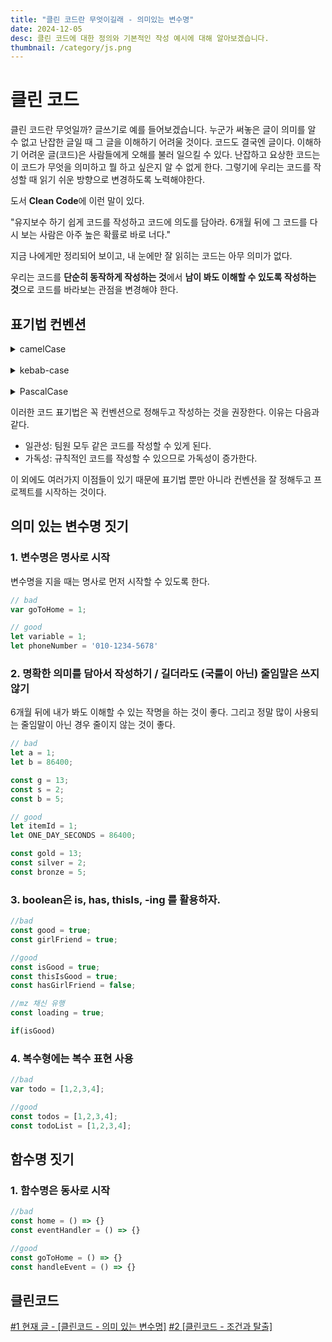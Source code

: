 ```yaml
---
title: "클린 코드란 무엇이길래 - 의미있는 변수명"
date: 2024-12-05
desc: 클린 코드에 대한 정의와 기본적인 작성 예시에 대해 알아보겠습니다.
thumbnail: /category/js.png
---
```



# 클린 코드

클린 코드란 무엇일까? 글쓰기로 예를 들어보겠습니다. 누군가 써놓은 글이 의미를 알 수 없고 난잡한 글일 때 그 글을 이해하기 어려울 것이다. 코드도 결국엔 글이다. 이해하기 어려운 글(코드)은 사람들에게 오해를 불러 일으킬 수 있다. 난잡하고 요상한 코드는 이 코드가 무엇을 의미하고 뭘 하고 싶은지 알 수 없게 한다. 
그렇기에 우리는 코드를 작성할 때 읽기 쉬운 방향으로 변경하도록 노력해야한다. 

도서 **Clean Code**에 이런 말이 있다. 

<Callout type="normal">
"유지보수 하기 쉽게 코드를 작성하고 코드에 의도를 담아라. 6개월 뒤에 그 코드를 다시 보는 사람은 아주 높은 확률로 바로 너다."
</Callout>

지금 나에게만 정리되어 보이고, 내 눈에만 잘 읽히는 코드는 아무 의미가 없다. 

우리는 코드를 **단순히 동작하게 작성하는 것**에서 **남이 봐도 이해할 수 있도록 작성하는 것**으로 코드를 바라보는 관점을 변경해야 한다.

## 표기법 컨벤션

<details>
    <summary>camelCase</summary>
    ```js
    const thisIsVariable = true;
    const goToHome = () => {
        return;
    }
    ```
    - 거의 대부분의 변수 함수 선언에 사용된다.
</details>
<br/>
<details>
    <summary>kebab-case</summary>
    ```
        pages
        ㄴ todo-list
            ㄴTodoList.tsx
        ㄴ todo-detail
            ㄴTodoDetail.tsx

        class-name, .item-id
    ```
    - 페이지, pathname, 폴더명, CSS 클래스명 등에 사용된다.
</details>
<br/>
<details>
    <summary>PascalCase</summary>
    ```
        TodoList.tsx
        Detail.tsx
    ```
    - 컴포넌트, page 파일명 등에 사용된다.
</details>

이러한 코드 표기법은 꼭 컨벤션으로 정해두고 작성하는 것을 권장한다. 이유는 다음과 같다. 
- 일관성: 팀원 모두 같은 코드를 작성할 수 있게 된다. 
- 가독성: 규칙적인 코드를 작성할 수 있으므로 가독성이 증가한다.

이 외에도 여러가지 이점들이 있기 때문에 표기법 뿐만 아니라 컨벤션을 잘 정해두고 프로젝트를 시작하는 것이다.


## 의미 있는 변수명 짓기

### 1. 변수명은 명사로 시작

변수명을 지을 때는 명사로 먼저 시작할 수 있도록 한다. 
```js
// bad
var goToHome = 1;

// good
let variable = 1;
let phoneNumber = '010-1234-5678'
```

### 2. 명확한 의미를 담아서 작성하기 / 길더라도 (국룰이 아닌) 줄임말은 쓰지 않기

6개월 뒤에 내가 봐도 이해할 수 있는 작명을 하는 것이 좋다. 그리고 정말 많이 사용되는 줄임말이 아닌 경우 줄이지 않는 것이 좋다. 

```js
// bad
let a = 1;
let b = 86400;

const g = 13;
const s = 2;
const b = 5;

// good
let itemId = 1;
let ONE_DAY_SECONDS = 86400;

const gold = 13;
const silver = 2;
const bronze = 5;
```

### 3. boolean은 is, has, thisIs, -ing 를 활용하자. 

```js
//bad
const good = true;
const girlFriend = true;

//good
const isGood = true;
const thisIsGood = true;
const hasGirlFriend = false;

//mz 채신 유행
const loading = true;

if(isGood)
```

### 4. 복수형에는 복수 표현 사용

```js
//bad
var todo = [1,2,3,4];

//good
const todos = [1,2,3,4];
const todoList = [1,2,3,4];
```

## 함수명 짓기

### 1. 함수명은 동사로 시작

```js
//bad
const home = () => {}
const eventHandler = () => {}

//good
const goToHome = () => {}
const handleEvent = () => {}
```

## 클린코드

[#1 현재 글 - [클린코드 - 의미 있는 변수명]](#)
[#2 [클린코드 - 조건과 탈출]](./clean-code-2/)